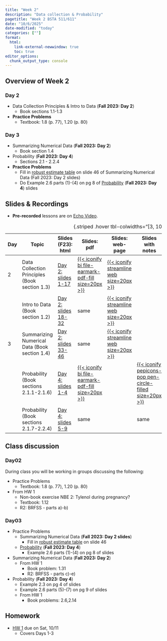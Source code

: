 ```yaml
---
title: "Week 2"
description: "Data collection & Probability"
pagetitle: "Week 2 BSTA 511/611"
date: "10/6/2025"
date-modified: "today"
categories: [""]
format: 
  html:
    link-external-newwindow: true
    toc: true
editor_options: 
  chunk_output_type: console
---
```


## Overview of Week 2

::::: grid
::: g-col-6
### Day 2

-   Data Collection Principles & Intro to Data (**Fall 2023: Day 2**)
    -   Book sections 1.1-1.3
-   **Practice Problems**
    -   Textbook: 1.8 (p. 77), 1.20 (p. 80)
:::

::: g-col-6
### Day 3

-   Summarizing Numerical Data (**Fall 2023: Day 2**)
    -   Book section 1.4
-   Probability (**Fall 2023: Day 4**)
    -   Sections 2.1 - 2.2.4
-   **Practice Problems**
    - Fill in [robust estimate table](https://niederhausen.github.io/BSTA_511_F25/slides/Day02_bsta511.html#/robust-estimates) on slide 46 of Summarizing Numerical Data (Fall 2023: Day 2 slides)
    - Do Example 2.6 parts (1)-(4) on pg 8 of [Probability](https://niederhausen.github.io/BSTA_511_F25/LaTeX_slides/Day04_bsta511.pdf) (**Fall 2023: Day 4**) slides
:::
:::::

## Slides & Recordings

-   **Pre-recorded** lessons are on [Echo Video](https://echo360.org/section/af47457c-bed2-48d7-84ae-eaa2d44f9add/home).

| Day | Topic | Slides (F23): html | Slides: pdf | Slides: web-page | Slides with notes | Recording Link (F23) | Duration | Code: qmd | Code: html |
|--------|--------|--------|--------|--------|--------|--------|--------|--------|--------|
| 2 | Data Collection Principles (Book section 1.3) | [Day 2: slides 1-17](../slides/Day02_bsta511.qmd) | [{{< iconify bi file-earmark-pdf-fill size=20px >}}](../slides_pdf/Day02_bsta511.pdf) | [{{< iconify streamline web size=20px >}}](../slides_md/Day02_bsta511_md.qmd) |  | [Day 2 Part 1](https://echo360.org/lesson/c92b254b-5d8f-4916-bda6-9b77dffe876f/classroom) | 33 min | [{{< iconify simple-icons:quarto >}}](https://github.com/niederhausen/BSTA_511_F25/blob/main/slides_code/Day02_bsta511_code.qmd) | [{{< iconify ph file-html-light size=25px >}}](../slides_code/Day02_bsta511_code.qmd) |
|  | Intro to Data (Book section 1.2) | [Day 2: slides 18-32](../slides/Day02_bsta511.qmd#/intro-to-data---day-2-in-f25) | same | [{{< iconify streamline web size=20px >}}](../slides_md/Day02_bsta511_md.qmd#intro-to-data---day-2-in-f25) |  | [Day 2 Part 2](https://echo360.org/lesson/a7f05012-8288-4c60-9123-367b17953829/classroom) | 42 min | same | same |
| 3 | Summarizing Numerical Data (Book section 1.4) | [Day 2: slides 33-46](../slides/Day02_bsta511.qmd#/summarizing-numerical-data---day-3-in-f25) | same | [{{< iconify streamline web size=20px >}}](../slides_md/Day02_bsta511_md.qmd#summarizing-numerical-data---day-3-in-f25) |  | [Day 2 Part 3](https://echo360.org/lesson/0712fe86-1f10-4cc8-a275-9bb318f97f43/classroom) | 37 min | same | same |
|  | Probability (Book sections 2.1.1-2.1.6) | [Day 4: slides 1-4](../slides/Day04_bsta511.qmd) | [{{< iconify bi file-earmark-pdf-fill size=20px >}}](../LaTeX_slides/Day04_bsta511.pdf) |  | [{{< iconify pepicons-pop pen-circle-filled size=20px >}}](../slides_notes/Day04_bsta511_notes.pdf) | [Day 4 Part 1](https://echo360.org/lesson/a9ea3c03-7ac8-4657-b432-d61271bcbb54/classroom) | 23 min |  |  |
|  | Probability (Book sections 2.1.7-2.2.4) | [Day 4: slides 5-9](../slides/Day04_bsta511.qmd) | same |  | same | [Day 4 Part 2](https://echo360.org/lesson/17d47138-7bfd-4868-ac49-a53d8b910f3d/classroom) | 24 min |  |  |

: {.striped .hover tbl-colwidths="\[3, 10, 8, 5, 5, 5, 6, 6, 5, 5\]"}


## Class discussion

### Day02

During class you will be working in groups discussing the following:

-   Practice Problems
    -   Textbook: 1.8 (p. 77), 1.20 (p. 80)
-   From HW 1
    -   Non-book exercise NBE 2: Tylenol during pregnancy?
    -   Textbook: 1.12
    -   R2: BRFSS - parts a)-b)

### Day03

-   Practice Problems
    - Summarizing Numerical Data (**Fall 2023: Day 2 slides**)
        - Fill in [robust estimate table](https://niederhausen.github.io/BSTA_511_F25/slides/Day02_bsta511.html#/robust-estimates) on slide 46 
    - [Probability](https://niederhausen.github.io/BSTA_511_F25/LaTeX_slides/Day04_bsta511.pdf) (**Fall 2023: Day 4**)
        - Example 2.6 parts (1)-(4) on pg 8 of slides
-   Summarizing Numerical Data (**Fall 2023: Day 2**)
    -   From HW 1
        -   Book problem: 1.31
        -   R2: BRFSS - parts c)-e)
-   Probability (**Fall 2023: Day 4**)
    -   Example 2.3 on pg 4 of slides
    -   Example 2.6 parts (5)-(7) on pg 9 of slides
    -   From HW 1
        -   Book problems: 2.6,2.14

## Homework

-   [HW 1](../homework/HW_1_F25_bsta511.qmd) due on Sat, 10/11
    -   Covers Days 1-3
